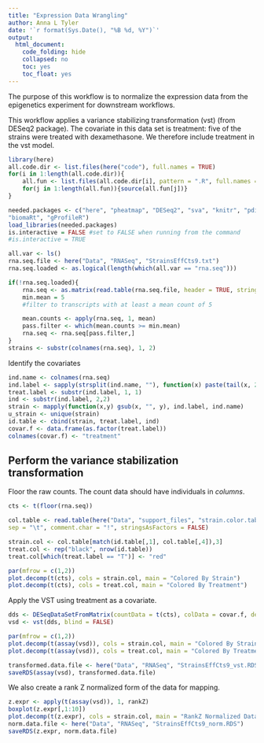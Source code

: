 ```yaml
---
title: "Expression Data Wrangling"
author: Anna L Tyler
date: '`r format(Sys.Date(), "%B %d, %Y")`'
output:
  html_document:
    code_folding: hide
    collapsed: no
    toc: yes
    toc_float: yes
---
```


The purpose of this workflow is to normalize the expression data from the
epigenetics experiment for downstream workflows.

This workflow applies a variance stabilizing transformation (vst) (from DESeq2 package).
The covariate in this data set is treatment: five of the strains were treated with
dexamethasone. We therefore include treatment in the vst model. 


```r
library(here)
all.code.dir <- list.files(here("code"), full.names = TRUE)
for(i in 1:length(all.code.dir)){
	all.fun <- list.files(all.code.dir[i], pattern = ".R", full.names = TRUE)
	for(j in 1:length(all.fun)){source(all.fun[j])}
}
```


```r
needed.packages <- c("here", "pheatmap", "DESeq2", "sva", "knitr", "pdist", "dendextend",
"biomaRt", "gProfileR")
load_libraries(needed.packages)
is.interactive = FALSE #set to FALSE when running from the command
#is.interactive = TRUE
```

```r
all.var <- ls()
rna.seq.file <- here("Data", "RNASeq", "StrainsEffCts9.txt")
rna.seq.loaded <- as.logical(length(which(all.var == "rna.seq")))

if(!rna.seq.loaded){
    rna.seq <- as.matrix(read.table(rna.seq.file, header = TRUE, stringsAsFactors = FALSE, sep = "\t"))
    min.mean = 5
    #filter to transcripts with at least a mean count of 5

    mean.counts <- apply(rna.seq, 1, mean)
    pass.filter <- which(mean.counts >= min.mean)
    rna.seq <- rna.seq[pass.filter,]
}
strains <- substr(colnames(rna.seq), 1, 2)
```

Identify the covariates

```r
ind.name <- colnames(rna.seq)
ind.label <- sapply(strsplit(ind.name, ""), function(x) paste(tail(x, 2), collapse = ""))
treat.label <- substr(ind.label, 1, 1)
ind <- substr(ind.label, 2,2)
strain <- mapply(function(x,y) gsub(x, "", y), ind.label, ind.name)
u_strain <- unique(strain)
id.table <- cbind(strain, treat.label, ind)
covar.f <- data.frame(as.factor(treat.label))
colnames(covar.f) <- "treatment"
```

## Perform the variance stabilization transformation

Floor the raw counts. The count data should have individuals in *columns*.

```r
cts <- t(floor(rna.seq))
```

```r
col.table <- read.table(here("Data", "support_files", "strain.color.table.txt"), 
sep = "\t", comment.char = "!", stringsAsFactors = FALSE)

strain.col <- col.table[match(id.table[,1], col.table[,4]),3]
treat.col <- rep("black", nrow(id.table))
treat.col[which(treat.label == "T")] <- "red"

par(mfrow = c(1,2))
plot.decomp(t(cts), cols = strain.col, main = "Colored By Strain")
plot.decomp(t(cts), cols = treat.col, main = "Colored By Treatment")
```

Apply the VST using treatment as a covariate.

```r
dds <- DESeqDataSetFromMatrix(countData = t(cts), colData = covar.f, design = ~treatment)
vsd <- vst(dds, blind = FALSE)

par(mfrow = c(1,2))
plot.decomp(t(assay(vsd)), cols = strain.col, main = "Colored By Strain")
plot.decomp(t(assay(vsd)), cols = treat.col, main = "Colored By Treatment")
```


```r
transformed.data.file <- here("Data", "RNASeq", "StrainsEffCts9_vst.RDS")
saveRDS(assay(vsd), transformed.data.file)
```

We also create a rank Z normalized form of the data for mapping.

```r
z.expr <- apply(t(assay(vsd)), 1, rankZ)
boxplot(z.expr[,1:10])
plot.decomp(t(z.expr), cols = strain.col, main = "RankZ Normalized Data Colored by Strain")
norm.data.file <- here("Data", "RNASeq", "StrainsEffCts9_norm.RDS")
saveRDS(z.expr, norm.data.file)
```
